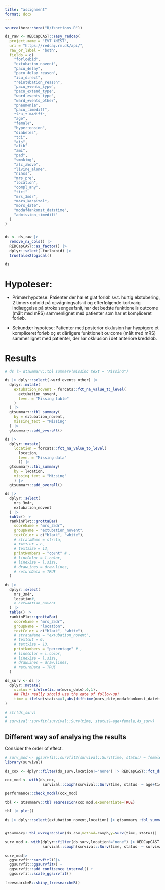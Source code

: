 ```yaml
---
title: "assignment"
format: docx
---
```


```r
source(here::here("R/functions.R"))
```

```r
ds_raw <- REDCapCAST::easy_redcap(
  project.name = "EVT_ANEST",
  uri = "https://redcap.rm.dk/api/",
  raw_or_label = "both",
  fields = c(
    "forloebid",
    "extubation_novent",
    "pacu_delay",
    "pacu_delay_reason",
    "icu_direct",
    "reintubation_reason",
    "pacu_events_type",
    "pacu_extend_type",
    "ward_events_type",
    "ward_events_other",
    "pneumonia",
    "pacu_timediff",
    "icu_timediff",
    "age",
    "female",
    "hypertension",
    "diabetes",
    "tci",
    "ais",
    "afib",
    "ami",
    "pad",
    "smoking",
    "alc_above",
    "living_alone",
    "nihss",
    "mrs_pre",
    "location",
    "compl_any",
    "tici",
    "mrs_3mdr",
    "mors_hospital",
    "mors_date",
    "modafdankomst_datetime",
    "admission_timediff"
  )
)


ds <- ds_raw |>
  remove_na_cols() |>
  REDCapCAST::as_factor() |>
  dplyr::select(-forloebid) |>
  truefalse2logical()

ds
```

# Hypoteser: 

   * Primær hypotese: Patienter der har et glat forløb sv.t. hurtig ekstubering, 2 timers ophold på opvågningsafsnit og efterfølgende kortvarig indlæggelse på stroke sengeafsnit, har det bedste funktionelle outcome (målt med mRS) sammenlignet med patienter som har et kompliceret forløb.

   * Sekundær hypotese: Patienter med posterior okklusion har hyppigere et kompliceret forløb og et dårligere funktionelt outcome (målt med mRS) sammenlignet med patienter, der har okklusion i det anteriore kredsløb.

# Results

```r
# ds |> gtsummary::tbl_summary(missing_text = "Missing")

ds |> dplyr::select(-ward_events_other) |> 
  dplyr::mutate(
    extubation_novent = forcats::fct_na_value_to_level(
      extubation_novent,
      level = "Missing table"
    )
  ) |> 
  gtsummary::tbl_summary(
    by = extubation_novent,
    missing_text = "Missing"
  ) |>
  gtsummary::add_overall()

ds |>
  dplyr::mutate(
    location = forcats::fct_na_value_to_level(
      location,
      level = "Missing data"
      )) |>
  gtsummary::tbl_summary(
    by = location, 
    missing_text = "Missing"
    ) |>
  gtsummary::add_overall()
```


```r
ds |>
  dplyr::select(
    mrs_3mdr,
    extubation_novent
  ) |>
  table() |>
  rankinPlot::grottaBar(
    scoreName = "mrs_3mdr",
    groupName = "extubation_novent",
    textColor = c("black", "white"),
    # strataName = strata,
    # textCut = 6,
    # textSize = 13,
    printNumbers = "count" # ,
    # lineColor = l.color,
    # lineSize = l.size,
    # drawLines = draw.lines,
    # returnData = TRUE
  )
```

```r
ds |>
  dplyr::select(
    mrs_3mdr,
    location#,
    # extubation_novent
  ) |>
  table() |>
  rankinPlot::grottaBar(
    scoreName = "mrs_3mdr",
    groupName = "location",
    textColor = c("black", "white"),
    # strataName = "extubation_novent",
    # textCut = 6,
    # textSize = 13,
    printNumbers = "percentage" # ,
    # lineColor = l.color,
    # lineSize = l.size,
    # drawLines = draw.lines,
    # returnData = TRUE
  )
```

```r
ds_surv <- ds |> 
  dplyr::mutate(
    status = ifelse(is.na(mors_date),0,1),
    ## This really should use the date of follow-up!
    time = ifelse(status==1,abs(difftime(mors_date,modafdankomst_datetime,units = "days")),150)
)

# str(ds_surv)
# 
# survival::survfit(survival::Surv(time, status)~age+female,ds_surv)
```

## Different way sof analysing the results

Consider the order of effect.



```r
# surv_mod <- ggsurvfit::survfit2(survival::Surv(time, status) ~ female, data = ds_surv)
library(survival)

ds_cox <- dplyr::filter(ds_surv,location!="none") |> REDCapCAST::fct_drop()

cox_mod <- with(ds_cox,
                 survival::coxph(survival::Surv(time, status) ~ age+tici+location+female+pneumonia))

performance::check_model(cox_mod)

tbl <- gtsummary::tbl_regression(cox_mod,exponentiate=TRUE)

tbl |> plot()

ds |> dplyr::select(extubation_novent,location) |> gtsummary::tbl_summary(by=extubation_novent) |> gtsummary::add_p()


gtsummary::tbl_uvregression(ds_cox,method=coxph,y=Surv(time, status))

surv_mod <- with(dplyr::filter(ds_surv,location!="none") |> REDCapCAST::fct_drop(),
                 survival::coxph(survival::Surv(time, status) ~ survival::strata(location)+age+female+pneumonia))

surv_mod|> 
  ggsurvfit::survfit2()|>
  ggsurvfit::ggsurvfit() +
  ggsurvfit::add_confidence_interval() +
  ggsurvfit::scale_ggsurvfit()

```

```r
freesearcheR::shiny_freesearcheR()
```

